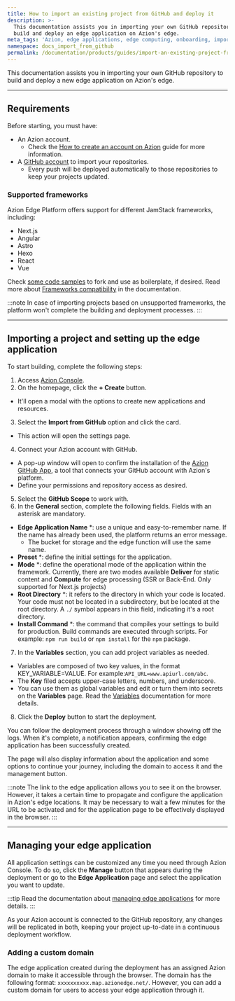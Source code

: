 ```yaml
---
title: How to import an existing project from GitHub and deploy it
description: >-
  This documentation assists you in importing your own GitHub repository to
  build and deploy an edge application on Azion's edge.
meta_tags: 'Azion, edge applications, edge computing, onboarding, import from GitHub'
namespace: docs_import_from_github
permalink: /documentation/products/guides/import-an-existing-project-from-github/
---
```


This documentation assists you in importing your own GitHub repository to build and deploy a new edge application on Azion's edge.

---

## Requirements

Before starting, you must have:

- An Azion account.
    - Check the [How to create an account on Azion](/en/documentation/products/accounts/creating-account/) guide for more information.
- A [GitHub account](https://github.com/signup) to import your repositories.
    - Every push will be deployed automatically to those repositories to keep your projects updated.

### Supported frameworks

Azion Edge Platform offers support for different JamStack frameworks, including: 

- Next.js
- Angular
- Astro
- Hexo
- React
- Vue

Check [some code samples](https://github.com/aziontech/azion-samples/tree/dev/templates) to fork and use as boilerplate, if desired. Read more about [Frameworks compatibility](/en/documentation/products/devtools/azion-edge-runtime/frameworks-compatibility/) in the documentation.

:::note
In case of importing projects based on unsupported frameworks, the platform won't complete the building and deployment processes.
:::

---

## Importing a project and setting up the edge application

To start building, complete the following steps:

1. Access [Azion Console](https://console.azion.com).
2. On the homepage, click the **+ Create** button.
- It'll open a modal with the options to create new applications and resources.
3. Select the **Import from GitHub** option and click the card.
- This action will open the settings page.
4. Connect your Azion account with GitHub.
- A pop-up window will open to confirm the installation of the [Azion GitHub App](/en/documentation/products/guides/azion-github-app/), a tool that connects your GitHub account with Azion's platform.
- Define your permissions and repository access as desired.
5. Select the **GitHub Scope** to work with.
6. In the **General** section, complete the following fields. Fields with an asterisk are mandatory.
- **Edge Application Name** *: use a unique and easy-to-remember name. If the name has already been used, the platform returns an error message.
    - The bucket for storage and the edge function will use the same name.
- **Preset** *: define the initial settings for the application.
- **Mode** *: define the operational mode of the application within the framework. Currently, there are two modes available **Deliver** for static content and **Compute** for edge processing (SSR or Back-End. Only supported for Next.js projects)
- **Root Directory** *: it refers to the directory in which your code is located. Your code must not be located in a subdirectory, but be located at the root directory. A ``./`` symbol appears in this field, indicating it's a root directory.
- **Install Command** *: the command that compiles your settings to build for production. Build commands are executed through scripts. For example: `npm run build` or `npm install` for the `npm` package.
7. In the **Variables** section, you can add project variables as needed.
- Variables are composed of two key values, in the format KEY_VARIABLE=VALUE. For example:`API_URL=www.apiurl.com/abc`.
- The **Key** filed accepts upper-case letters, numbers, and underscore.
- You can use them as global variables and edit or turn them into secrets on the **Variables** page. Read the [Variables](/en/documentation/products/build/develop-with-azion/environment-variables/) documentation for more details.
8. Click the **Deploy** button to start the deployment.

You can follow the deployment process through a window showing off the logs. When it's complete, a notification appears, confirming the edge application has been successfully created.

The page will also display information about the application and some options to continue your journey, including the domain to access it and the management button.

:::note
The link to the edge application allows you to see it on the browser. However, it takes a certain time to propagate and configure the application in Azion's edge locations. It may be necessary to wait a few minutes for the URL to be activated and for the application page to be effectively displayed in the browser.
:::

---

## Managing your edge application

All application settings can be customized any time you need through Azion Console. To do so, click the **Manage** button that appears during the deployment or go to the **Edge Application** page and select the application you want to update.

:::tip
Read the documentation about [managing edge applications](/en/documentation/products/build/edge-application/first-steps/) for more details.
::: 

As your Azion account is connected to the GitHub repository, any changes will be replicated in both, keeping your project up-to-date in a continuous deployment workflow.

### Adding a custom domain

The edge application created during the deployment has an assigned Azion domain to make it accessible through the browser. The domain has the following format: `xxxxxxxxxx.map.azionedge.net/`. However, you can add a custom domain for users to access your edge application through it.


<LinkButton link="/en/documentation/products/guides/configure-a-domain/" label="go to configuring a domain guide" severity="secondary" /> 




